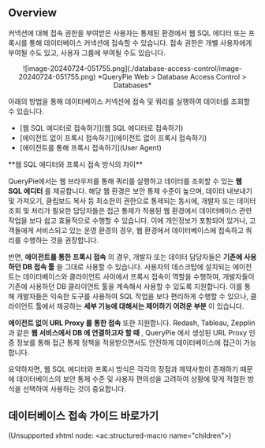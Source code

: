 
## Overview

커넥션에 대해 접속 권한을 부여받은 사용자는 통제된 환경에서 웹 SQL 에디터 또는 프록시를 통해 데이터베이스 커넥션에 접속할 수 있습니다. 접속 권한은 개별 사용자에게 부여될 수도 있고, 사용자 그룹에 부여될 수도 있습니다.
<p align="center">
![image-20240724-051755.png](./database-access-control/image-20240724-051755.png)
*QueryPie Web &gt; Database Access Control &gt; Databases*
</p>

아래의 방법을 통해 데이터베이스 커넥션에 접속 및 쿼리를 실행하여 데이터를 조회할 수 있습니다.

* [웹 SQL 에디터로 접속하기](웹 SQL 에디터로 접속하기)
* [에이전트 없이 프록시 접속하기](에이전트 없이 프록시 접속하기)
* [에이전트를 통해 프록시 접속하기](User Agent)

<Callout type="info">
**웹 SQL 에디터와 프록시 접속 방식의 차이**

QueryPie에서는 웹 브라우저를 통해 쿼리를 실행하고 데이터를 조회할 수 있는  **웹 SQL 에디터** 를 제공합니다. 해당 웹 환경은 보안 통제 수준이 높으며, 데이터 내보내기 및 가져오기, 클립보드 복사 등 최소한의 권한으로 통제되는 동시에, 개발자 또는 데이터 조회 및 처리가 필요한 담당자들은 접근 통제가 적용된 웹 환경에서 데이터베이스 관련 작업을 보다 쉽고 효율적으로 수행할 수 있습니다. 이에 개인정보가 포함되어 있거나, 고객들에게 서비스되고 있는 운영 환경의 경우, 웹 환경에서 데이터베이스에 접속하고 쿼리를 수행하는 것을 권장합니다.

반면,  **에이전트를 통한 프록시 접속** 의 경우, 개발자 또는 데이터 담당자들은  **기존에 사용하던 DB 접속 툴** 을 그대로 사용할 수 있습니다. 사용자의 데스크탑에 설치되는 에이전트는 데이터베이스와 클라이언트 사이에서 프록시 접속이 역할을 수행하여, 개발자들이 기존에 사용하던 DB 클라이언트 툴을 계속해서 사용할 수 있도록 지원합니다. 이를 통해 개발자들은 익숙한 도구를 사용하여 SQL 작업을 보다 편리하게 수행할 수 있으나, 클라이언트 툴에서 제공하는  **세부 기능에 대해서는 제어하기 어려운 부분** 이 있습니다.

**에이전트 없이 URL Proxy 를 통한 접속**  또한 지원합니다. Redash, Tableau, Zepplin 과 같은  **웹 서비스에서 DB 에 연결하고자 할 때** , QueryPie 에서 생성된 URL Proxy 인증 정보를 통해 접근 통제 정책을 적용받으면서도 안전하게 데이터베이스에 접근이 가능합니다.

요약하자면, 웹 SQL 에디터와 프록시 방식은 각각의 장점과 제약사항이 존재하기 때문에 데이터베이스의 보안 통제 수준 및 사용자 편의성을 고려하여 상황에 맞게 적절한 방식을 선택하여 사용하는 것이 중요합니다.
</Callout>

## 데이터베이스 접속 가이드 바로가기

(Unsupported xhtml node: &lt;ac:structured-macro name="children"&gt;)
